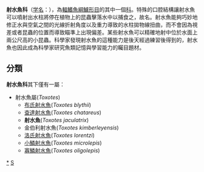 {{Automatic taxobox
| taxon = Toxotidae
| authority = 
|image=Toxotes.JPG
| subdivision_ranks = [[屬|屬]]
| subdivision = 見內文
}}
'''射水魚科'''（[[学名|学名]]：{{lang|la|''Toxotidae''}}），為[[輻鰭魚綱|輻鰭魚綱]][[鱸形目|鱸形目]]的其中一個[[科|科]]。特殊的口腔結構讓射水魚可以噴射出水柱將停在植物上的昆蟲擊落水中以捕食之，故名。射水魚能夠巧妙地修正水與空氣之間的光線折射角度以及重力導致的水柱拋物線扭曲，而不會因為視差或者昆蟲的位置而導致瞄準上出現偏差。某些射水魚可以精確地射中位於水面上兩公尺高的小昆蟲。科學家發現射水魚的這種能力是後天經過練習後得到的，射水魚也因此成為科學家研究魚類記憶與學習能力的矚目題材。

==分類==
'''射水魚科'''其下僅有一屬：
*射水魚屬(''Toxotes'')
**[[布氏射水魚|布氏射水魚]](''Toxotes blythii'')
**[[查達射水魚|查達射水魚]](''Toxotes chatareus'')
**'''射水魚'''(''Toxotes jaculatrix'')
**金伯利射水魚(''Toxotes kimberleyensis'')
**[[洛氏射水魚|洛氏射水魚]](''Toxotes lorentzi'')
**[[小鱗射水魚|小鱗射水魚]](''Toxotes microlepis'')
**[[寡鱗射水魚|寡鱗射水魚]](''Toxotes oligolepis'')
{{Taxonbar|from=Q732534}}

[[Category:射水魚科|*]]
[[Category:鲈形目|S]]